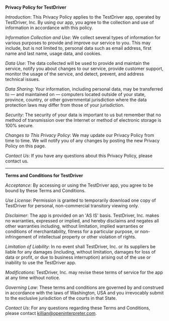 **Privacy Policy for TestDriver**

*Introduction*: This Privacy Policy applies to the TestDriver app, operated by TestDriver, Inc. By using our app, you agree to the collection and use of information in accordance with this policy.

*Information Collection and Use*: We collect several types of information for various purposes to provide and improve our service to you. This may include, but is not limited to, personal data such as email address, first name and last name, usage data, and cookies.

*Data Use*: The data collected will be used to provide and maintain the service, notify you about changes to our service, provide customer support, monitor the usage of the service, and detect, prevent, and address technical issues.

*Data Sharing*: Your information, including personal data, may be transferred to — and maintained on — computers located outside of your state, province, country, or other governmental jurisdiction where the data protection laws may differ from those of your jurisdiction.

*Security*: The security of your data is important to us but remember that no method of transmission over the Internet or method of electronic storage is 100% secure.

*Changes to This Privacy Policy*: We may update our Privacy Policy from time to time. We will notify you of any changes by posting the new Privacy Policy on this page.

*Contact Us*: If you have any questions about this Privacy Policy, please contact us.

---

**Terms and Conditions for TestDriver**

*Acceptance*: By accessing or using the TestDriver app, you agree to be bound by these Terms and Conditions.

*Use License*: Permission is granted to temporarily download one copy of TestDriver for personal, non-commercial transitory viewing only.

*Disclaimer*: The app is provided on an 'AS IS' basis. TestDriver, Inc. makes no warranties, expressed or implied, and hereby disclaims and negates all other warranties including, without limitation, implied warranties or conditions of merchantability, fitness for a particular purpose, or non-infringement of intellectual property or other violation of rights.

*Limitation of Liability*: In no event shall TestDriver, Inc. or its suppliers be liable for any damages (including, without limitation, damages for loss of data or profit, or due to business interruption) arising out of the use or inability to use the TestDriver app.

*Modifications*: TestDriver, Inc. may revise these terms of service for the app at any time without notice.

*Governing Law*: These terms and conditions are governed by and construed in accordance with the laws of Washington, USA and you irrevocably submit to the exclusive jurisdiction of the courts in that State.

*Contact Us*: For any questions regarding these Terms and Conditions, please contact killian@openinterpreter.com.

